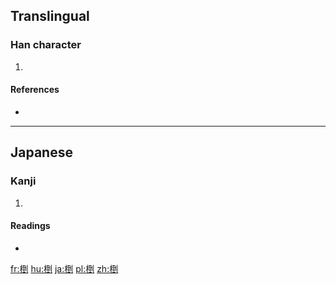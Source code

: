 ==Translingual==

===Han character===
{{Han char|rn=75|rad=木|as=08|sn=12|four=|canj=DMGN}}

# {{defn|Han|sort=木08}}

====References====
* {{Han ref|kx=0537.131|hdz=21229.071|uh=6921|ud=26913}}

----

==Japanese==

===Kanji===
{{ja-kanji|grade=|rs=木08}}

# {{defn|lang=ja|sort=木08}}

====Readings====
* {{ja-readings|on=|kun=[[くぬぎ]] (kunugi)}}

[[fr:椡]]
[[hu:椡]]
[[ja:椡]]
[[pl:椡]]
[[zh:椡]]